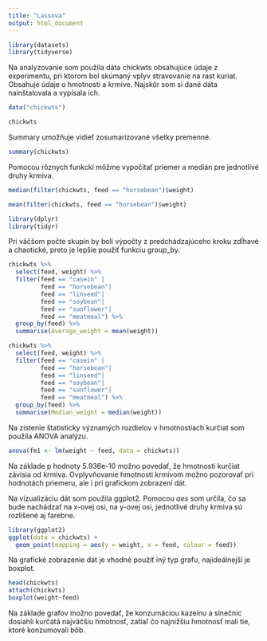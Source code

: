 ---
title: "Lassova"
output: html_document
---
``` {r}
library(datasets) 
library(tidyverse)
```

Na analyzovanie som použila dáta chickwts obsahujúce údaje z experimentu, pri ktorom bol skúmaný vplyv stravovanie na rast kuriat. Obsahuje údaje o hmotnosti a krmive. Najskôr som si dané dáta nainštalovala a vypísala ich. 

``` {r}
data("chickwts")
``` 
``` {r}
chickwts
```
Summary umožňuje vidieť zosumarizované všetky premenné.
``` {r}
summary(chickwts)
``` 


Pomocou rôznych funkckí môžme vypočítať priemer a medián pre jednotlivé druhy krmiva. 
``` {r}
median(filter(chickwts, feed == "horsebean")$weight)
``` 
``` {r}
mean(filter(chickwts, feed == "horsebean")$weight)
``` 

``` {r}
library(dplyr)
library(tidyr)
```

Pri väčšom počte skupín by boli výpočty z predchádzajúceho kroku zdĺhavé a chaotické, preto je lepšie použiť funkciu group_by.
``` {r}
chickwts %>%
  select(feed, weight) %>%
  filter(feed == "casein" |
         feed == "horsebean"|
         feed == "linseed"|
         feed == "soybean"|
         feed == "sunflower"|
         feed == "meatmeal") %>%
  group_by(feed) %>%
  summarise(Average_weight = mean(weight))
``` 
``` {r}
chickwts %>%
  select(feed, weight) %>%
  filter(feed == "casein" |
         feed == "horsebean"|
         feed == "linseed"|
         feed == "soybean"|
         feed == "sunflower"|
         feed == "meatmeal") %>%
  group_by(feed) %>%
  summarise(Median_weight = median(weight))
``` 
 

Na zistenie štatisticky významých rozdielov v hmotnostiach kurčiat som použila ANOVA analýzu.
``` {r}
anova(fm1 <- lm(weight ~ feed, data = chickwts))
```
Na základe p hodnoty 5.936e-10 možno povedať, že hmotnosti kurčiat závisia od krmiva.
Ovplyvňovanie hmotnosti krmivom možno pozorovať pri hodnotách priemeru, ale i pri grafickom zobrazení dát. 

Na vizualizáciu dát som použila ggplot2.  Pomocou _aes_ som určila, čo sa bude nachádzať na x-ovej osi, na y-ovej osi, jednotlivé druhy krmiva sú rozlíšené aj farebne.
   
```{r}
library(ggplot2)
ggplot(data = chickwts) +
  geom_point(mapping = aes(y = weight, x = feed, colour = feed))
```


Na grafické zobrazenie dát je vhodné použiť iný typ grafu, najideálnejší je boxplot.
``` {r}
head(chickwts)
attach(chickwts)
boxplot(weight~feed)
```
Na základe grafov možno povedať, že konzumáciou kazeínu a slnečníc dosiahli kurčatá najväčšiu hmotnosť, zatiaľ čo najnižšiu hmotnosť mali tie, ktoré konzumovali bôb. 
